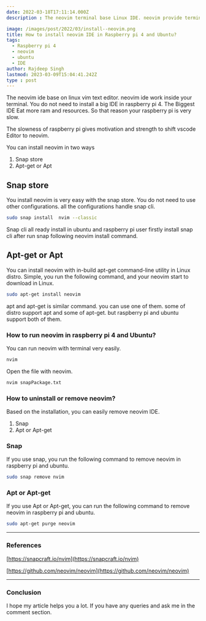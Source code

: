 ```yaml
---
date: 2022-03-18T17:11:14.000Z
description : The neovim terminal base Linux IDE. neovim provide terminal base Code written Experience

image: /images/post/2022/03/install--neovim.png
title: How to install neovim IDE in Raspberry pi 4 and Ubuntu?
tags:
  - Raspberry pi 4
  - neovim
  - ubuntu
  - IDE
author: Rajdeep Singh
lastmod: 2023-03-09T15:04:41.242Z
type : post
---
```



The neovim ide base on linux vim text editor. neovim ide work inside your terminal. You do not need to install a big IDE in raspberry pi 4. The Biggest
IDE Eat more ram and resources. So that reason your raspberry pi is very slow.

The slowness of raspberry pi gives motivation and strength to shift vscode Editor to neovim.

You can install neovim in two ways

1. Snap store
2. Apt-get or Apt

## Snap store

You install neovim is very easy with the snap store. You do not need to use
other configurations. all the configurations handle snap cli.

```bash
sudo snap install  nvim --classic
```
<Alert>
Snap cli all ready install in ubuntu and raspberry pi user firstly install snap cli after run snap following neovim install command. 
</Alert>

## Apt-get or Apt

You can install neovim with in-build apt-get command-line utility in Linux
distro. Simple, you run the following command, and your neovim start to download
in Linux.

```bash
sudo apt-get install neovim
```

<Alert>
apt and apt-get is similar command. you can use one of them. some of distro support apt and some of apt-get. but raspberry pi and ubuntu support both of them.
</Alert>

### How to run neovim in raspberry pi 4 and Ubuntu?

You can run neovim with terminal very easily.

```bash
nvim
```

Open the file with neovim.

```bash
nvim snapPackage.txt
```

### How to uninstall or remove neovim?

Based on the installation, you can easily remove neovim IDE.

1. Snap
2. Apt or Apt-get

### Snap

If you use snap, you run the following command to remove neovim in raspberry pi
and ubuntu.

```bash
sudo snap remove nvim
```

### Apt or Apt-get

If you use Apt or Apt-get, you can run the following command to remove neovim in
raspberry pi and ubuntu.

```bash
sudo apt-get purge neovim
```

---

### References

[https://snapcraft.io/nvim](https://snapcraft.io/nvim)

[https://github.com/neovim/neovim](https://github.com/neovim/neovim)

---

### Conclusion

I hope my article helps you a lot. If you have any queries and ask me in the comment section.